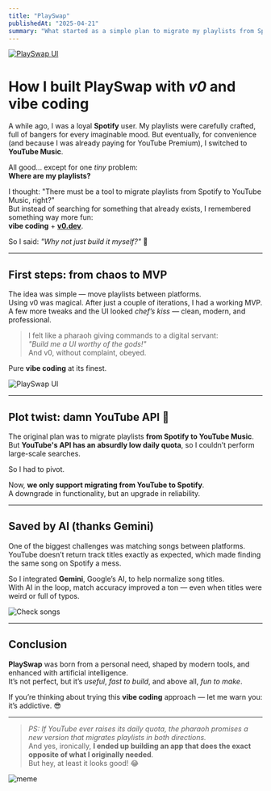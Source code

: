 ```yaml
---
title: "PlaySwap"
publishedAt: "2025-04-21"
summary: "What started as a simple plan to migrate my playlists from Spotify to YouTube Music turned into a hilarious and surprisingly beautiful journey into vibe coding, AI-assisted song matching, and one unexpected plot twist. Built with v0 and love."
---
```


[![PlaySwap UI](/blog/playswap/final.png)](https://playswap.vercel.app)

# How I built **PlaySwap** with *v0* and vibe coding

A while ago, I was a loyal **Spotify** user. My playlists were carefully crafted, full of bangers for every imaginable mood. But eventually, for convenience (and because I was already paying for YouTube Premium), I switched to **YouTube Music**.

All good... except for one *tiny* problem:  
**Where are my playlists?**

I thought: "There must be a tool to migrate playlists from Spotify to YouTube Music, right?"  
But instead of searching for something that already exists, I remembered something way more fun:  
**vibe coding** + **[v0.dev](https://v0.dev)**.

So I said: *"Why not just build it myself?"* 🧪

---

## First steps: from chaos to MVP

The idea was simple — move playlists between platforms.  
Using v0 was magical. After just a couple of iterations, I had a working MVP.  
A few more tweaks and the UI looked *chef’s kiss* — clean, modern, and professional.

> I felt like a pharaoh giving commands to a digital servant:  
> *"Build me a UI worthy of the gods!"*  
> And v0, without complaint, obeyed.

Pure **vibe coding** at its finest.

![PlaySwap UI](/blog/playswap/v1.png)

---

## Plot twist: damn YouTube API 😤

The original plan was to migrate playlists **from Spotify to YouTube Music**.  
But **YouTube's API has an absurdly low daily quota**, so I couldn’t perform large-scale searches.

So I had to pivot.

Now, **we only support migrating from YouTube to Spotify**.  
A downgrade in functionality, but an upgrade in reliability.

---

## Saved by AI (thanks Gemini)

One of the biggest challenges was matching songs between platforms.  
YouTube doesn’t return track titles exactly as expected, which made finding the same song on Spotify a mess.

So I integrated **Gemini**, Google’s AI, to help normalize song titles.  
With AI in the loop, match accuracy improved a ton — even when titles were weird or full of typos.

![Check songs](/blog/playswap/checks.png)

---

## Conclusion

**PlaySwap** was born from a personal need, shaped by modern tools, and enhanced with artificial intelligence.  
It’s not perfect, but it’s *useful*, *fast to build*, and above all, *fun to make*.

If you’re thinking about trying this **vibe coding** approach — let me warn you:  
it’s addictive. 😎

---

> *PS: If YouTube ever raises its daily quota, the pharaoh promises a new version that migrates playlists in both directions.*  
> And yes, ironically, **I ended up building an app that does the exact opposite of what I originally needed**.  
> But hey, at least it looks good! 😂

![meme](/blog/playswap/meme.png)
